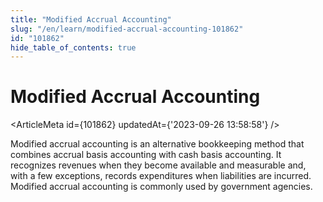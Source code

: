 ```yaml
---
title: "Modified Accrual Accounting"
slug: "/en/learn/modified-accrual-accounting-101862"
id: "101862"
hide_table_of_contents: true
---
```



# Modified Accrual Accounting

<ArticleMeta id={101862} updatedAt={'2023-09-26 13:58:58'} />
<div className='border-solid border-b border-t-0 my-4 border-[var(--ifm-color-gray-300)]' />

Modified accrual accounting is an alternative bookkeeping method that combines accrual basis accounting with cash basis accounting. It recognizes revenues when they become available and measurable and, with a few exceptions, records expenditures when liabilities are incurred. Modified accrual accounting is commonly used by government agencies.
